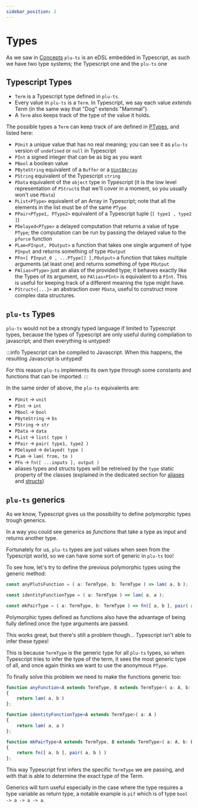 ```yaml
---
sidebar_position: 2
---
```


# Types

As we saw in [Concepts](./Concepts) `plu-ts` is an eDSL embedded in Typescript, as such we have two type systems; the Typescript one and the `plu-ts` one 

## Typescript Types
- `Term` is a Typescript type defined in `plu-ts`. 
- Every value in `plu-ts` is a `Term`. In Typescript, we say each value *extends* Term (in the same way that "Dog" extends "Mammal").
- A `Term` also keeps track of the type of the value it holds. 

The possible types a `Term` can keep track of are defined in [PTypes](https://github.com/HarmonicLabs/plu-ts/tree/main/src/onchain/pluts/PTypes), and listed here:

- `PUnit` a unique value that has no real meaning; you can see it as `plu-ts` version of `undefined` or `null` in Typescript
- `PInt` a signed integer that can be as big as you want
- `PBool` a boolean value
- `PByteString` equivalent of a `Buffer` or a [`Uint8Array`](https://developer.mozilla.org/en-US/docs/Web/JavaScript/Reference/Global_Objects/Uint8Array)
- `PString` equivalent of the Typescript `string`
- `PData` equivalent of the `object` type in Typescript (it is the low level representation of `PStruct`s that we'll cover in a moment, so you usually won't use `PData`)
- `PList<PType>` equivalent of an Array in Typescript; note that all the elements in the list must be of the same `PType`
- `PPair<PType1, PType2>` equivalent of a Typescript tuple (`[ type1 , type2 ]`)
- `PDelayed<PType>` a delayed computation that returns a value of type `PType`; the computation can be run by passing the delayed value to the `pforce` function
- `PLam<PInput, POutput>` a function that takes one single argument of type `PInput` and returns something of type `POutput`
- `PFn<[ PInput_0 , ...PType[] ],POutput>` a function that takes multiple arguments (at least one) and returns something of type `POutput`
- `PAlias<PType>` just an alias of the provided type; it behaves exactly like the Types of its argument, so `PAlias<PInt>` is equivalent to a `PInt`. This is useful for keeping track of a different meaning the type might have.
- `PStruct<{...}>` an abstraction over `PData`, useful to construct more complex data structures.

## `plu-ts` Types

`plu-ts` would not be a strongly typed language if limited to Typescript types, because the types of Typescript are only useful during compilation to javascript; and then everything is untyped!

:::info
Typescript can be compiled to Javascript. When this happens, the resulting Javascript is untyped!

For this reason `plu-ts` implements its own type through some constants and functions that can be imported.
:::


In the same order of above, the `plu-ts` equivalents are:

- `PUnit` -> `unit`
- `PInt` -> `int`
- `PBool` -> `bool`
- `PByteString` -> `bs`
- `PString` -> `str`
- `PData` -> `data`
- `PList` -> `list( type )`
- `PPair` -> `pair( type1, type2 )`
- `PDelayed` -> `delayed( type )`
- `PLam` -> `lam( from, to )`
- `PFn` -> `fn([ ...inputs ], output )`
- aliases types and structs types will be retreived by the `type` static property of the classes (explained in the dedicated section for [aliases](./aliases.md) and [structs](./structs.md))

## `plu-ts` generics

As we know, Typescript gives us the possibility to define polymorphic types trough generics.

In a way you could see generics as _functions_ that take a type as input and returns another type.

Fortunately for us, `plu-ts` types are just values when seen from the Typescript world, so we can have some sort of generic in `plu-ts` too!

To see how, let's try to define the previous polymorphic types using the generic method:
```ts
const anyPlutsFunction = ( a: TermType, b: TermType ) => lam( a, b );

const identityFunctionType = ( a: TermType ) => lam( a, a );

const mkPairType = ( a: TermType, b: TermType ) => fn([ a, b ], pair( a, b ) )
```

Polymorphic types defined as functions also have the advantage of being fully defined once the type arguments are passed.

This works great, but there's still a problem though... Typescript isn't able to infer these types!

This is because `TermType` is the generic type for all `plu-ts` types, so when Typescript tries to infer the type of the term, it sees the most generic type of all, and once again thinks we want to use the anonymous `PType`.

To finally solve this problem we need to make the functions generic too:
```ts
function anyFunction<A extends TermType, B extends TermType>( a: A, b: B )
{ 
    return lam( a, b ) 
};

function identityFunctionType<A extends TermType>( a: A )
{ 
    return lam( a, a ) 
};

function mkPairType<A extends TermType, B extends TermType>( a: A, b: B )
{ 
    return fn([ a, b ], pair( a, b ) ) 
};
```

This way Typescript first infers the specific `TermType` we are passing, and with that is able to determine the exact type of the Term.

Generics will turn useful especially in the case where the type requires a type variable as return type, a notable example is `pif` which is of type `bool -> a -> a -> a`.